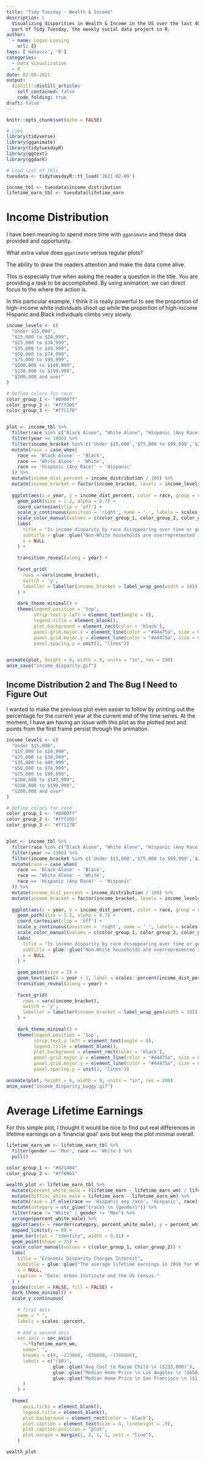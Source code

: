 ```yaml
---
title: "Tidy Tuesday - Wealth & Income"
description: |
  Visualizing disparities in Wealth & Income in the US over the last 40 years as
  part of Tidy Tuesday, the weekly social data project in R.
author:
  - name: Logan Lossing
    url: {}
tags: ['dataviz', 'R']
categories:
  - Data Visualization
  - R
date: 02-08-2021
output:
  distill::distill_article:
    self_contained: false
    code_folding: true
draft: false
---
```



```r
knitr::opts_chunk$set(echo = FALSE)

```


```r
# Libs
library(tidyverse)
library(gganimate)
library(tidytuesdayR)
library(ggtext)
library(ggdark)

# Load list of tbls
tuesdata <- tidytuesdayR::tt_load('2021-02-09')

income_tbl <- tuesdata$income_distribution
lifetime_earn_tbl <- tuesdata$lifetime_earn
```


# Income Distribution

I have been meaning to spend more time with `gganimate` and these data provided
and opportunity.

What extra value does `gganimate` versus regular plots?

The ability to draw the readers attention and make the data come alive.

This is especially true when asking the reader a question in the title. You are providing 
a task to be accomplished. By using animation, we can direct focus to the where the action is.

In this particular example, I think it is really powerful to see the proportion of 
high-income white individuals shoot up while the proportion of high-income Hispanic
and Black individuals climbs very slowly.


```r

income_levels <- c(
  "Under $15,000",
  "$15,000 to $24,999",
  "$25,000 to $34,999",
  "$35,000 to $49,999",
  "$50,000 to $74,999",
  "$75,000 to $99,999",
  "$100,000 to $149,999",
  "$150,000 to $199,999",
  "$200,000 and over"
)

# Define colors for race
color_group_1 <- "#8900ff"
color_group_2 <- "#fff205"
color_group_3 <- "#ff1178"


plot <- income_tbl %>% 
  filter(race %in% c("Black Alone", "White Alone", "Hispanic (Any Race)")) %>%
  filter(year >= 1980) %>%
  filter(income_bracket %in% c('Under $15,000','$75,000 to $99,999','$200,000 and over')) %>%
  mutate(race = case_when(
    race == 'Black Alone' ~ 'Black',
    race == 'White Alone' ~ 'White',
    race == 'Hispanic (Any Race)' ~ 'Hispanic'
  )) %>%
  mutate(income_dist_percent = income_distribution / 100) %>%
  mutate(income_bracket = factor(income_bracket, levels = income_levels)) %>%
  
  ggplot(aes(x = year, y = income_dist_percent, color = race, group = race)) +
    geom_path(size = 1.2, alpha = 0.7) +
    coord_cartesian(clip = 'off') +
    scale_y_continuous(position = 'right', name = ' ', labels = scales::percent) +
    scale_color_manual(values = c(color_group_1, color_group_2, color_group_3)) +
    labs(
      title = "Is income disparity by race disappearing over time or getting worse?",
      subtitle = glue::glue("Non-White households are overrepresented in lower income brackets and are not experiencing \n  similar increases in representation in higher income brackets as White households."),
      x = NULL
    ) +
  
    transition_reveal(along = year) +
    
    facet_grid(
      rows = vars(income_bracket), 
      switch = 'y', 
      labeller = labeller(income_bracket = label_wrap_gen(width = 10))
    ) +
    
    dark_theme_minimal() +
    theme(legend.position = 'top',
          strip.text.y.left = element_text(angle = 0),
          legend.title = element_blank(),
          plot.background = element_rect(color = 'black'),
          panel.grid.major.x = element_line(color = "#44475a", size = 0.3),
          panel.grid.major.y = element_line(color = "#44475a", size = 0.3),
          panel.spacing.y = unit(2, "lines"))
  

animate(plot, height = 6, width = 9, units = "in", res = 200)
anim_save("income_disparity.gif")

```

## Income Distribution 2 and The Bug I Need to Figure Out

I wanted to make the previous plot even easier to follow by printing out the
percentage for the current year at the current end of the time series. At the
moment, I have am having an issue with this plot as the plotted text and points
from the first frame persist through the animation.

```r

income_levels <- c(
  "Under $15,000",
  "$15,000 to $24,999",
  "$25,000 to $34,999",
  "$35,000 to $49,999",
  "$50,000 to $74,999",
  "$75,000 to $99,999",
  "$100,000 to $149,999",
  "$150,000 to $199,999",
  "$200,000 and over"
)

# Define colors for race
color_group_1 <- "#8900ff"
color_group_2 <- "#fff205"
color_group_3 <- "#ff1178"


plot <- income_tbl %>% 
  filter(race %in% c("Black Alone", "White Alone", "Hispanic (Any Race)")) %>%
  filter(year >= 1980) %>%
  filter(income_bracket %in% c('Under $15,000','$75,000 to $99,999','$200,000 and over')) %>%
  mutate(race = case_when(
    race == 'Black Alone' ~ 'Black',
    race == 'White Alone' ~ 'White',
    race == 'Hispanic (Any Race)' ~ 'Hispanic'
  )) %>%
  mutate(income_dist_percent = income_distribution / 100) %>%
  mutate(income_bracket = factor(income_bracket, levels = income_levels)) %>%
  
  ggplot(aes(x = year, y = income_dist_percent, color = race, group = race)) +
    geom_path(size = 1.2, alpha = 0.7) +
    coord_cartesian(clip = 'off') +
    scale_y_continuous(position = 'right', name = ' ', labels = scales::percent) +
    scale_color_manual(values = c(color_group_1, color_group_2, color_group_3)) +
    labs(
      title = "Is income disparity by race disappearing over time or getting worse?",
      subtitle = glue::glue("Non-White households are overrepresented in lower income brackets and are not experiencing \n  similar increases in representation in higher income brackets as White households."),
      x = NULL
    ) +
    
    geom_point(size = 2) + 
    geom_text(aes(x = year + 1, label = scales::percent(income_dist_percent, accuracy = 0.1)), hjust = 0) + 
    transition_reveal(along = year) +
    
    facet_grid(
      rows = vars(income_bracket), 
      switch = 'y', 
      labeller = labeller(income_bracket = label_wrap_gen(width = 10))
    ) +
    
    dark_theme_minimal() +
    theme(legend.position = 'top',
          strip.text.y.left = element_text(angle = 0),
          legend.title = element_blank(),
          plot.background = element_rect(color = 'black'),
          panel.grid.major.x = element_line(color = "#44475a", size = 0.3),
          panel.grid.major.y = element_line(color = "#44475a", size = 0.3),
          panel.spacing.y = unit(2, "lines"))
  
animate(plot, height = 6, width = 9, units = "in", res = 200)
anim_save("income_disparity_buggy.gif")

```

# Average Lifetime Earnings

For this simple plot, I thought it would be nice to find put 
real differences in lifetime earnings on a 'financial goal' axis
but keep the plot minimal overall. 

```r

lifetime_earn_wm <- lifetime_earn_tbl %>% 
  filter(gender == 'Men', race == 'White') %>%
  pull()

color_group_1 <- "#d21404"
color_group_2 <- "#ff6961"

wealth_plot <- lifetime_earn_tbl %>%
  mutate(percent_white_male = (lifetime_earn - lifetime_earn_wm) / lifetime_earn_wm ) %>%
  mutate(diffinc_white_male = lifetime_earn - lifetime_earn_wm) %>%
  mutate(race = if_else(race == 'Hispanic any race', 'Hispanic', race)) %>%
  mutate(category = str_glue("{race} \n {gender}")) %>%
  filter(race != "White" | gender != "Men") %>%
  arrange(percent_white_male) %>%
  ggplot(aes(x = reorder(category, percent_white_male), y = percent_white_male, color = gender)) +
  expand_limits(y = 0) +
  geom_bar(stat = "identity", width = 0.01) + 
  geom_point(shape = 25) +
  scale_color_manual(values = c(color_group_1, color_group_2)) +
  labs(
    title = "Economic Disparity Charges Interest",
    subtitle = glue::glue("The average lifetime earnings in 2016 for White Men was {scales::dollar(lifetime_earn_wm)}. \n By comparison, Women and BIPOC make significantly less...but by how much?"),
    x = NULL,
    caption = "Data: Urban Institute and the US Census."
  ) + 
  guides(color = FALSE, fill = FALSE) +
  dark_theme_minimal() +
  scale_y_continuous(
    
    # first axis
    name = " ",
    labels = scales::percent,
    
    # Add a second axis
    sec.axis = sec_axis(
      ~.*lifetime_earn_wm, 
      name=" ",
      breaks = c(0, -233000, -650000, -1300000), 
      labels = c("($0)", 
                 glue::glue("Avg Cost to Raise Child \n ($233,000)"), 
                 glue::glue("Median Home Price \n Los Angeles \n ($650,000)"),
                 glue::glue("Median Home Price \n San Francisco \n ($1,300,000)"))
      )
    ) + 
  
  theme(
      axis.ticks = element_blank(),
      legend.title = element_blank(),
      plot.background = element_rect(color = 'black'),
      plot.caption = element_text(size = 8, lineheight = .9),
      plot.caption.position = "plot",
      plot.margin = margin(1, 2, 1, 1, unit = "line"),
    ) 

wealth_plot
  

```

